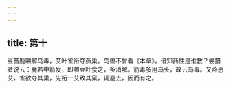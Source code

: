```yaml
---
---
---
```

title: 第十
---



豆苗鹿嚼解乌毒，艾叶雀衔夺燕巢。鸟兽不曾看《本草》，谙知药性是谁教？尝猎者说云：鹿若中箭发，即嚼豆叶食之，多消解。箭毒多用乌头，故云乌毒。又燕恶艾，雀欲夺其巢，先衔一艾致其窠，辄避去，因而有之。